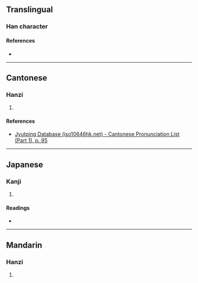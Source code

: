 {{character info/new}}
==Translingual==

===Han character===
{{Han char|rn=38|rad=女|as=14|sn=17|four=45417|canj=VLMT|ids=⿰女盡}}

====References====
* {{Han ref|kx=0272.330|dkj=06815|hdz=21088.030|uh=5B27|ud=23335|bh=ECD3|bd=60627}}

----

==Cantonese==

===Hanzi===
{{yue-hanzi|jyut=[[zeon6]]|y=jeun6}}

# {{defn|lang=yue|sort=女14}}

====References====
* [http://www.iso10646hk.net/jp/document/download.jsp Jyutping Database (iso10646hk.net) - Cantonese Pronunciation List (Part 1), p. 95]

----

==Japanese==

===Kanji===
{{ja-kanji|grade=|rs=女14}}

# {{defn|lang=ja|sort=女14}}

====Readings====
* {{ja-readings|on=[[しん]] (shin), [[じん]] (jin)|kun=}}

----

==Mandarin==

===Hanzi===
{{cmn-hanzi|pin=[[jìn]] ([[jin4]])|wg=chin<sup>4</sup>}}

# {{defn|lang=cmn|sort=女14}}